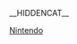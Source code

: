 __HIDDENCAT__
{{WPSS-cat}}
{{Stub Category|article=[[任天堂|任天堂]]|newstub=nintendo-stub|category=任天堂}}

[[Category:各公司电子游戏小作品|Nintendo]]